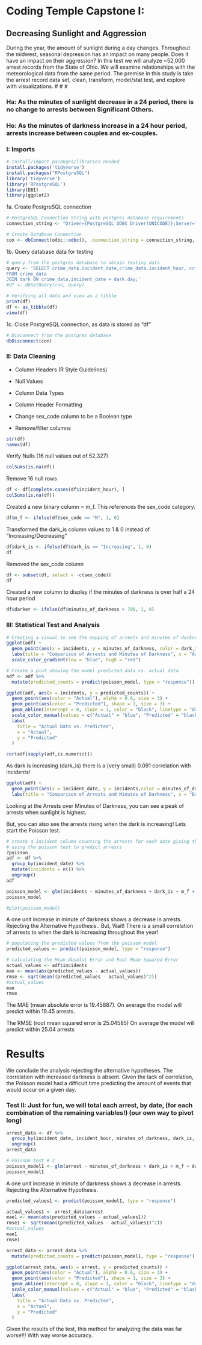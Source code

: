 # Coding Temple Capstone I:

## Decreasing Sunlight and Aggression

During the year, the amount of sunlight during a day changes. Throughout the midwest, seasonal depression has an impact on many people. Does it have an impact on their aggression? In this test we will analyze \~52,000 arrest records from the State of Ohio. We will examine relationships with the meteorological data from the same period. The premise in this study is take the arrest record data set, clean, transform, model/stat test, and explore with visualizations. \# \# \#

### Ha: As the minutes of sunlight decrease in a 24 period, there is no change to arrests between Significant Others.

### Ho: As the minutes of darkness increase in a 24 hour period, arrests increase between couples and ex-couples.

### I: Imports

```r
# Install/import pacakges/libraries needed
install.packages('tidyverse')
install.packages("RPostgreSQL")
library('tidyverse')
library('RPostgreSQL')
library(DBI)
library(ggplot2)
```

1a. Create PostgreSQL connection

```r

# PostgreSQL Connection String with postgres database requirements
connection_string <- "Driver={PostgreSQL ODBC Driver(UNICODE)};Server=localhost;Port=5432;Database=capstone;Uid=postgres;Pwd=sydney187;"

# Create Database Connection
con <- dbConnect(odbc::odbc(), .connection_string = connection_string, timeout = 10)

```

1b. Query database data for testing

```r
# query from the postgres database to obtain testing data
query <- 'SELECT crime_data.incident_date,crime_data.incident_hour, crime_data.sex_code, dark.minutes_of_darkness, dark.dark_is
FROM crime_data
JOIN dark ON crime_data.incident_date = dark.day;'
#df <- dbGetQuery(con, query)
```

```r
# Verifying all data and view as a tibble
print(df)
df <- as_tibble(df)
view(df)
```

1c. Close PostgreSQL connection, as data is stored as "df"

```r
# Disconnect from the postgres database
dbDisconnect(con)
```

### II: Data Cleaning

-   Column Headers (R Style Guidelines)

-   Null Values

-   Column Data Types

-   Column Header Formatting

-   Change sex_code column to be a Boolean type

-   Remove/filter columns

```r
str(df)
names(df)
```

Verify Nulls (16 null values out of 52,327)

```r
colSums(is.na(df))
```

Remove 16 null rows

```r
df <- df[complete.cases(df$incident_hour), ]
colSums(is.na(df))

```

Created a new binary column = m_f. This references the sex_code category.

```r
df$m_f <- ifelse(df$sex_code == "M", 1, 0)
```

Transformed the dark_is column values to 1 & 0 instead of "Increasing/Decreasing"

```r
df$dark_is <- ifelse(df$dark_is == "Increasing", 1, 0)
df
```

Removed the sex_code column

```r
df <- subset(df, select = -c(sex_code))
df
```

Created a new column to display if the minutes of darkness is over half a 24 hour period

```r
df$darker <- ifelse(df$minutes_of_darkness > 700, 1, 0)
```

### III: Statistical Test and Analysis

```r
# Creating a visual to see the mapping of arrests and minutes of darkness
ggplot(adf) +
  geom_point(aes(x = incidents, y = minutes_of_darkness, color = dark_is)) +
  labs(title = "Comparison of Arrests and Minutes of Darkness", x = "Arrests", y = "Minutes Of Darkness") +
  scale_color_gradient(low = "blue", high = "red")
```

```r
# Create a plot showing the model predicted data vs. actual data
adf <- adf %>%
  mutate(predicted_counts = predict(poisson_model, type = "response"))

ggplot(adf, aes(x = incidents, y = predicted_counts)) +
  geom_point(aes(color = "Actual"), alpha = 0.6, size = 3) +  
  geom_point(aes(color = "Predicted"), shape = 1, size = 3) + 
  geom_abline(intercept = 0, slope = 1, color = "black", linetype = "dashed") +
  scale_color_manual(values = c("Actual" = "blue", "Predicted" = "black")) +
  labs(
    title = "Actual Data vs. Predicted",
    x = "Actual",
    y = "Predicted"
  )
```

```r
cor(adf[sapply(adf,is.numeric)])

```

As dark is increasing (dark_is) there is a (very small) 0.091 correlation with incidents!

```r
ggplot(adf) +
  geom_point(aes(x = incident_date, y = incidents,color = minutes_of_darkness)) +
  labs(title = "Comparison of Arrests and Minutes of Darkness", x = "Date of Arrests", y = "Arrests")
```

Looking at the Arrests over Minutes of Darkness, you can see a peak of arrests when sunlight is highest.

But, you can also see the arrests rising when the dark is increasing! Lets start the Poisson test.

```r
# create a incident column counting the arrests for each date giving the model an additional variable to think with
# using the poisson test to predict arrests
?poisson
adf <- df %>%
  group_by(incident_date) %>%
  mutate(incidents = n()) %>%
  ungroup()
adf

poisson_model <- glm(incidents ~ minutes_of_darkness + dark_is + m_f + darker, data = adf, family = "poisson")
poisson_model

#plot(poisson_model)

```

A one unit increase in minute of darkness shows a decrease in arrests. Rejecting the Alternative Hypothesis.. But, Wait! There is a small correlation of arrests to when the dark is increasing throughout the year!

```r
# populating the predicted values from the poisson model
predicted_values <- predict(poisson_model, type = "response")

# calculating the Mean Absolut Error and Root Mean Squared Error
actual_values <- adf$incidents
mae <- mean(abs(predicted_values - actual_values))
rmse <- sqrt(mean((predicted_values - actual_values)^2))
#actual_values
mae
rmse


```

The MAE (mean absolute error is 19.45887). On average the model will predict within 19.45 arrests.

The RMSE (root mean squared error is 25.04585) On average the model will predict within 25.04 arrests

# Results

We conclude the analysis rejecting the alternative hypotheses. The correlation with increased darkness is absent. Given the lack of correlation, the Poisson model had a difficult time predicting the amount of events that would occur on a given day.

### Test II: Just for fun, we will total each arrest, by date, (for each combination of the remaining variables!) (our own way to pivot long)

```r
arrest_data <- df %>%
  group_by(incident_date, incident_hour, minutes_of_darkness, dark_is, m_f, darker)   %>% summarize(arrest = n()) %>%
  ungroup()
arrest_data
```

```r
# Poisson test # 2
poisson_model1 <- glm(arrest ~ minutes_of_darkness + dark_is + m_f + darker, data = arrest_data, family = "poisson")
poisson_model1

```

A one unit increase in minute of darkness shows a decrease in arrests. Rejecting the Alternative Hypothesis.

```r
predicted_values1 <- predict(poisson_model1, type = "response")

actual_values1 <- arrest_data$arrest
mae1 <- mean(abs(predicted_values - actual_values1))
rmse1 <- sqrt(mean((predicted_values - actual_values1)^2))
#actual_values
mae1
rmse1
```

```r
arrest_data <- arrest_data %>%
  mutate(predicted_counts = predict(poisson_model1, type = "response"))

ggplot(arrest_data, aes(x = arrest, y = predicted_counts)) +
  geom_point(aes(color = "Actual"), alpha = 0.6, size = 3) +  
  geom_point(aes(color = "Predicted"), shape = 1, size = 3) + 
  geom_abline(intercept = 0, slope = 1, color = "black", linetype = "dashed") +
  scale_color_manual(values = c("Actual" = "blue", "Predicted" = "black")) +
  labs(
    title = "Actual Data vs. Predicted",
    x = "Actual",
    y = "Predicted"
  )
```

Given the results of the test, this method for analyzing the data was far worse!!! With way worse accuracy.
